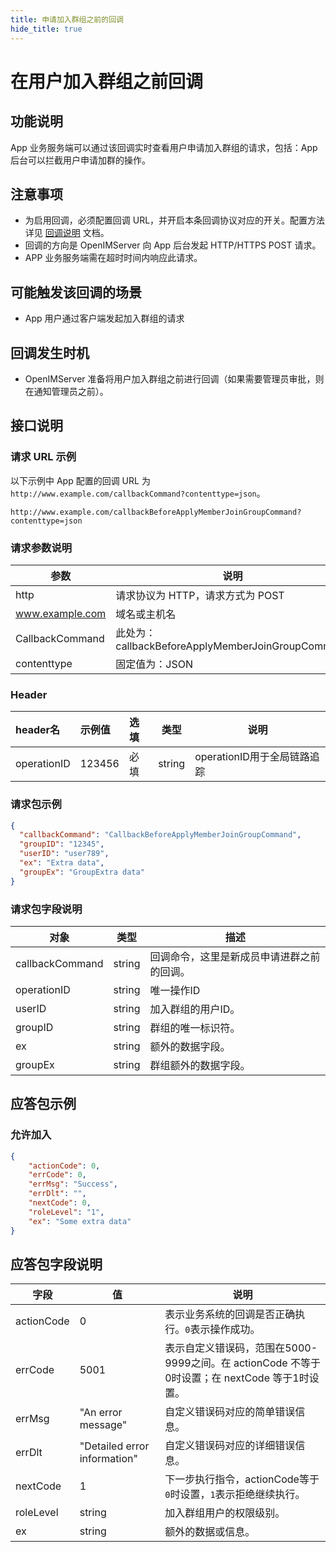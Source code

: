 ```yaml
---
title: 申请加入群组之前的回调
hide_title: true
---
```



# 在用户加入群组之前回调

## 功能说明
App 业务服务端可以通过该回调实时查看用户申请加入群组的请求，包括：App 后台可以拦截用户申请加群的操作。

## 注意事项
- 为启用回调，必须配置回调 URL，并开启本条回调协议对应的开关。配置方法详见 [回调说明](../introduction) 文档。
- 回调的方向是 OpenIMServer 向 App 后台发起 HTTP/HTTPS POST 请求。
- APP 业务服务端需在超时时间内响应此请求。


## 可能触发该回调的场景
- App 用户通过客户端发起加入群组的请求

## 回调发生时机
- OpenIMServer 准备将用户加入群组之前进行回调（如果需要管理员审批，则在通知管理员之前）。

## 接口说明

### 请求 URL 示例
以下示例中 App 配置的回调 URL 为 `http://www.example.com/callbackCommand?contenttype=json`。
```plaintext
http://www.example.com/callbackBeforeApplyMemberJoinGroupCommand?contenttype=json
```

### 请求参数说明

| 参数              | 说明                                            |
|-----------------|-----------------------------------------------|
| http            | 请求协议为 HTTP，请求方式为 POST                         |
| www.example.com | 域名或主机名                                        |
| CallbackCommand | 此处为：callbackBeforeApplyMemberJoinGroupCommand |
| contenttype     | 固定值为：JSON                                     |

### Header
| header名     | 示例值    | 选填  | 类型     | 说明                  |
|:------------|:-------|:----|--------|---------------------|
| operationID | 123456 | 必填  | string | operationID用于全局链路追踪 |

### 请求包示例
```json
{
  "callbackCommand": "CallbackBeforeApplyMemberJoinGroupCommand",
  "groupID": "12345",
  "userID": "user789",
  "ex": "Extra data",
  "groupEx": "GroupExtra data"
}

```


### 请求包字段说明

| 对象              | 类型     | 描述                    |
|-----------------|--------|-----------------------|
| callbackCommand | string | 回调命令，这里是新成员申请进群之前的回调。 |
| operationID     | string | 唯一操作ID                    |
| userID          | string | 加入群组的用户ID。            |
| groupID         | string | 群组的唯一标识符。             |
| ex              | string | 额外的数据字段。              |
| groupEx         | string | 群组额外的数据字段。            |



## 应答包示例

### 允许加入

```json
{
    "actionCode": 0,
    "errCode": 0,
    "errMsg": "Success",
    "errDlt": "",
    "nextCode": 0,
    "roleLevel": "1",
    "ex": "Some extra data"
}

```

## 应答包字段说明

| 字段         | 值                           | 说明                                       |
|-------------|------------------------------|------------------------------------------|
| actionCode  | 0                            | 表示业务系统的回调是否正确执行。`0`表示操作成功。     |
| errCode     | 5001                        | 表示自定义错误码，范围在5000-9999之间。在 actionCode 不等于0时设置；在 nextCode 等于1时设置。|
| errMsg      | "An error message"           | 自定义错误码对应的简单错误信息。|
| errDlt      | "Detailed error information" | 自定义错误码对应的详细错误信息。|
| nextCode    | 1                            | 下一步执行指令，actionCode等于`0`时设置，`1`表示拒绝继续执行。|
| roleLevel            | string | 加入群组用户的权限级别。|
| ex                   | string | 额外的数据或信息。                         |


